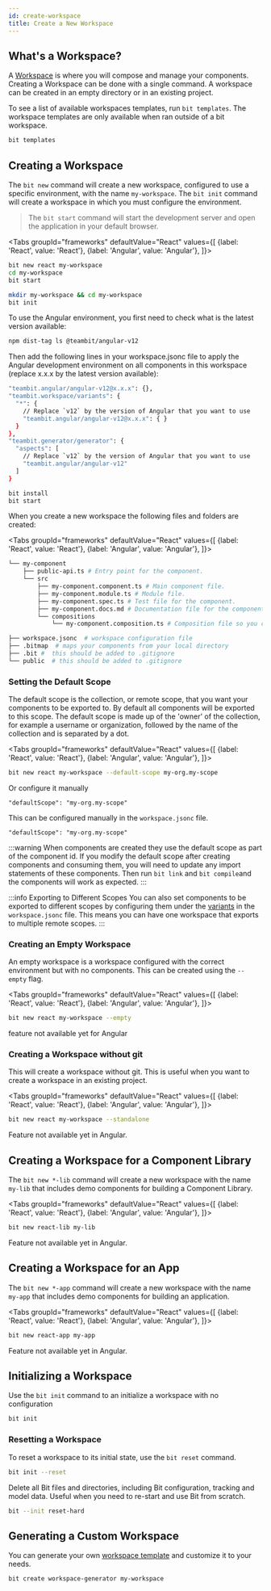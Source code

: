 ```yaml
---
id: create-workspace
title: Create a New Workspace
---
```




## What's a Workspace?

A [Workspace](/workspace/overview) is where you will compose and manage your components. Creating a Workspace can be done with a single command. A workspace can be created in an empty directory or in an existing project.

To see a list of available workspaces templates, run `bit templates`. The workspace templates are only available when ran outside of a bit workspace.

```bash
bit templates
```

## Creating a Workspace

The `bit new` command will create a new workspace, configured to use a specific environment, with the name `my-workspace`. The `bit init` command will create a workspace in which you must configure the environment.

> The `bit start` command will start the development server and open the application in your default browser.

<Tabs
groupId="frameworks"
defaultValue="React"
values={[
{label: 'React', value: 'React'},
{label: 'Angular', value: 'Angular'},
]}>
<TabItem value="React">

```bash
bit new react my-workspace
cd my-workspace
bit start
```

  </TabItem>
<TabItem value="Angular">

```bash
mkdir my-workspace && cd my-workspace
bit init
```

To use the Angular environment, you first need to check what is the latest version available:

```bash
npm dist-tag ls @teambit/angular-v12
```

Then add the following lines in your workspace.jsonc file to apply the Angular development environment on all components in this workspace (replace x.x.x by the latest version available):

```bash
"teambit.angular/angular-v12@x.x.x": {},
"teambit.workspace/variants": {
  "*": {
    // Replace `v12` by the version of Angular that you want to use
    "teambit.angular/angular-v12@x.x.x": { }
  }
},
"teambit.generator/generator": {
  "aspects": [
    // Replace `v12` by the version of Angular that you want to use
    "teambit.angular/angular-v12"
  ]
}
```

```bash
bit install
bit start
```

  </TabItem>
</Tabs>

When you create a new workspace the following files and folders are created:

<Tabs
groupId="frameworks"
defaultValue="React"
values={[
{label: 'React', value: 'React'},
{label: 'Angular', value: 'Angular'},
]}>
<TabItem value="React">

```bash
└── my-component
    ├── public-api.ts # Entry point for the component.
    └── src
        ├── my-component.component.ts # Main component file.
        ├── my-component.module.ts # Module file.
        ├── my-component.spec.ts # Test file for the component.
        ├── my-component.docs.md # Documentation file for the component.
        └── compositions
            └── my-component.composition.ts # Composition file so you can render your component and visualize it in different contexts.
```

  </TabItem>
  <TabItem value="Angular">

```bash
├── workspace.jsonc  # workspace configuration file
├── .bitmap  # maps your components from your local directory
├── .bit #  this should be added to .gitignore
└── public  # this should be added to .gitignore
```

  </TabItem>
</Tabs>

### Setting the Default Scope

The default scope is the collection, or remote scope, that you want your components to be exported to. By default all components will be exported to this scope. The default scope is made up of the 'owner' of the collection, for example a username or organization, followed by the name of the collection and is separated by a dot.

<Tabs
groupId="frameworks"
defaultValue="React"
values={[
{label: 'React', value: 'React'},
{label: 'Angular', value: 'Angular'},
]}>
<TabItem value="React">

```bash
bit new react my-workspace --default-scope my-org.my-scope
```

Or configure it manually

```jsonc title=worksapce.jsonc
"defaultScope": "my-org.my-scope"
```

  </TabItem>
  <TabItem value="Angular">

This can be configured manually in the `workspace.jsonc` file.

```jsonc title=worksapce.jsonc
"defaultScope": "my-org.my-scope"
```

  </TabItem>
</Tabs>

:::warning
When components are created they use the default scope as part of the component id. If you modify the default scope after creating components and consuming them, you will need to update any import statements of these components. Then run `bit link` and `bit compile`and the components will work as expected.
:::

:::info Exporting to Different Scopes
You can also set components to be exported to different scopes by configuring them under the [variants](/) in the `workspace.jsonc` file. This means you can have one workspace that exports to multiple remote scopes.
:::

### Creating an Empty Workspace

An empty workspace is a workspace configured with the correct environment but with no components. This can be created using the `--empty` flag.

<Tabs
groupId="frameworks"
defaultValue="React"
values={[
{label: 'React', value: 'React'},
{label: 'Angular', value: 'Angular'},
]}>
<TabItem value="React">

```bash
bit new react my-workspace --empty
```

  </TabItem>
  <TabItem value="Angular">

feature not available yet for Angular

  </TabItem>
</Tabs>

### Creating a Workspace without git

This will create a workspace without git. This is useful when you want to create a workspace in an existing project.

<Tabs
groupId="frameworks"
defaultValue="React"
values={[
{label: 'React', value: 'React'},
{label: 'Angular', value: 'Angular'},
]}>
<TabItem value="React">

```bash
bit new react my-workspace --standalone
```

  </TabItem>
  <TabItem value="Angular">

Feature not available yet in Angular.

  </TabItem>
</Tabs>

## Creating a Workspace for a Component Library

The `bit new *-lib` command will create a new workspace with the name `my-lib` that includes demo components for building a Component Library.

<Tabs
groupId="frameworks"
defaultValue="React"
values={[
{label: 'React', value: 'React'},
{label: 'Angular', value: 'Angular'},
]}>
<TabItem value="React">

```bash
bit new react-lib my-lib
```

  </TabItem>
  <TabItem value="Angular">

Feature not available yet in Angular.

  </TabItem>
</Tabs>

## Creating a Workspace for an App

The `bit new *-app` command will create a new workspace with the name `my-app` that includes demo components for building an application.

<Tabs
groupId="frameworks"
defaultValue="React"
values={[
{label: 'React', value: 'React'},
{label: 'Angular', value: 'Angular'},
]}>
<TabItem value="React">

```bash
bit new react-app my-app
```

  </TabItem>
  <TabItem value="Angular">

Feature not available yet in Angular.

  </TabItem>
</Tabs>

## Initializing a Workspace

Use the `bit init` command to an initialize a workspace with no configuration

```bash
bit init
```

### Resetting a Workspace

To reset a workspace to its initial state, use the `bit reset` command.

```bash
bit init --reset
```

Delete all Bit files and directories, including Bit configuration, tracking and model data. Useful when you need to re-start and use Bit from scratch.

```bash
bit --init reset-hard
```

## Generating a Custom Workspace

You can generate your own [workspace template](/workspace/templates) and customize it to your needs.

```bash
bit create workspace-generator my-workspace
```
